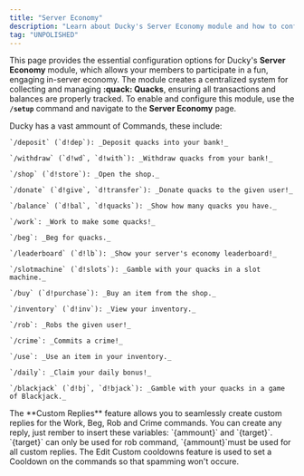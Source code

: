 ```yaml
---
title: "Server Economy"
description: "Learn about Ducky's Server Economy module and how to configure it."
tag: "UNPOLISHED"
---
```


This page provides the essential configuration options for Ducky's **Server Economy** module, which allows your members to participate in a fun, engaging in-server economy. The module creates a centralized system for collecting and managing **:quack: Quacks**, ensuring all transactions and balances are properly tracked. To enable and configure this module, use the **`/setup`** command and navigate to the **Server Economy** page.

<Steps>
  <Step title="Economy Commands" titleSize="h2">
    Ducky has a vast ammount of Commands, these include:

    `/deposit` (`d!dep`): _Deposit quacks into your bank!_

    `/withdraw` (`d!wd`, `d!with`): _Withdraw quacks from your bank!_

    `/shop` (`d!store`): _Open the shop._

    `/donate` (`d!give`, `d!transfer`): _Donate quacks to the given user!_

    `/balance` (`d!bal`, `d!quacks`): _Show how many quacks you have._

    `/work`: _Work to make some quacks!_

    `/beg`: _Beg for quacks._

    `/leaderboard` (`d!lb`): _Show your server's economy leaderboard!_

    `/slotmachine` (`d!slots`): _Gamble with your quacks in a slot machine._

    `/buy` (`d!purchase`): _Buy an item from the shop._

    `/inventory` (`d!inv`): _View your inventory._

    `/rob`: _Robs the given user!_

    `/crime`: _Commits a crime!_

    `/use`: _Use an item in your inventory._

    `/daily`: _Claim your daily bonus!_

    `/blackjack` (`d!bj`, `d!bjack`): _Gamble with your quacks in a game of Blackjack._
  </Step>
  <Step title="Custom Replies" titleSize="h2">
    The **Custom Replies** feature allows you to seamlessly create custom replies for the Work, Beg, Rob and Crime commands. You can create any reply, just rember to insert these variables: `{ammount}` and `{target}`. `{target}` can only be used for rob command, `{ammount}`must be used for all custom replies.
  </Step>
  <Step title="Edit Custom Cooldowns" titleSize="h2">
    The Edit Custom cooldowns feature is used to set a Cooldown on the commands so that spamming won't occure.
  </Step>
</Steps>